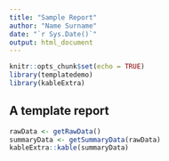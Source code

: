 ```yaml
---
title: "Sample Report"
author: "Name Surname"
date: "`r Sys.Date()`"
output: html_document
---
```


```r
knitr::opts_chunk$set(echo = TRUE)
library(templatedemo)
library(kableExtra)
```

## A template report

```r
rawData <- getRawData()
summaryData <- getSummaryData(rawData)
kableExtra::kable(summaryData)
```

